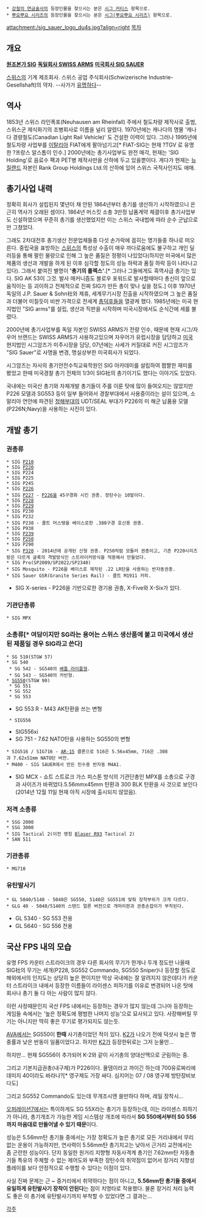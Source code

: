  * [[강철의 연금술사]]의 등장인물을 찾으시는 분은 [[시그 커티스]] 항목으로.
 * [[뿌요뿌요 시리즈]]의 등장인물을 찾으시는 분은 [[시그(뿌요뿌요 시리즈)]] 항목으로.
attachment:/sig_sauer_logo_du4s.jpg?align=right
[[목차]]

== 개요 ==
[http://www.sig.biz/site/de/index.html '''원조본가 SIG''']
[http://www.sigarms.ch/ '''독일회사 SWISS ARMS''']
[http://www.sigsauer.com/ '''미국회사 SIG SAUER''']

[[스위스]]의 기계 제조회사. 스위스 공업 주식회사(Schwizerische Industrie-Gesellshaft)의 약자. --사가가 [[SigSig|유명하다]]--

== 역사 ==
1853년 스위스 라인폭포(Neuhausen am Rheinfall) 주에서 철도차량 제작사로 출범, 스위스군 제식화기의 조병회사로 이름을 널리 알렸다. 1970년에는 캐나다의 명물 '캐나다 경량철도(Canadian Light Rail Vehicle)' 도 건설한 이력이 있다. 그러나 1995년에 철도차량 사업부를 [[이탈리아]] FIAT에게 팔아넘기고[* FIAT-SIG는 현재 ?TGV 로 유명한 ?프랑스 알스톰이 인수.] 2000년에는 총기사업부도 완전 매각, 현재는 'SIG Holding'로 음료수 팩과 PET병 제작사만을 산하에 두고 있을뿐이다. 게다가 현재는 [[뉴질랜드]] 자본인 Rank Group Holdings Ltd.의 산하에 있어 스위스 국적사인지도 애매.

== 총기사업 내력 ==
정확히 회사가 설립된지 몇년이 채 안된 1864년부터 총기를 생산하기 시작하였으니 은근히 역사가 오래된 셈이다. 1864년 머스킷 소총 3만정 납품계약 체결이후 총기사업부도 신설하였으며 꾸준히 총기를 생산했었지만 이는 스위스 국내법에 따라 순수 군납으로만 그쳤었다. 

그래도 2차대전후 총기생산 전문업체들중 다섯 손가락에 꼽히는 명가들중 하나로 떠오른다. 중립국을 표방하는 [[스위스]]의 특성상 수출이 매우 까다로움에도 불구하고 개인 딜러등을 통해 팔린 물량으로 인해 그 높은 품질은 정평이 나있었다(하지만 미국에서 많은 제품의 생산과 개발을 하게 된 이후 심각할 정도의 성능 하락과 품질 하락 등이 나타나고 있다). 그래서 붙여진 별명이 ''' '총기의 롤렉스' '''.[* 그러나 그들에게도 흑역사급 총기는 있다. SIG AK 53이 그것. 발사 매커니즘도 블로우 포워드로 발사할때마다 총신이 앞으로 움직이는 등 괴이하고 전체적으로 진짜 SIG가 만든 총이 맞나 싶을 정도.]
이후 1970년 독일의 J.P. Sauer & Sohn社와 제휴, 세계무기시장 진출을 시작하였으며 그 높은 품질과 더불어 미칠듯이 비싼 가격으로 전세계 [[총덕후]]들을 열광케 했다. 1985년에는 미국 현지법인 "SIG arms"를 설립, 생산과 직판을 시작하며 미국시장에서도 순식간에 세를 불렸다. 

2000년에 총기사업부를 독일 자본인 SWISS ARMS가 전량 인수, 때문에 현재 시그/자우어 브랜드는 SWISS ARMS가 사용하고있으며  자우어가 유럽시장을 담당하고 [[미국]] 현지법인 시그암즈가 미주시장을 담당, 07년에는 사세가 커질대로 커진 시그암즈가 "SIG Sauer"로 사명을 변경, 명실상부한 미국회사가 되었다.

시그암즈는 자사의 총기안전수칙교육학원인 SIG 아카데미를 설립하여 짭짤한 재미를 봤었고 한때 미국경찰 총기 전체의 1/3이 SIG社의 총기이기도 했다는 이야기도 있었다. 

국내에는 미국산 총기와 자체개발 총기들이 주를 이룬 탓에 많이 들여오지는 않았지만 P226 모델과 SG553 등이 일부 들어와서 경찰부대에서 사용중이라는 설이 있으며, 소말리아 연안에 파견된 [[청해부대]]의 UDT/SEAL 부대가 P226의 미 해군 납품용 모델(P226N;Navy)을 사용하는 사진이 있다.

== 개발 총기 ==
=== 권총류 ===
 * SIG [[P210]]
 * SIG [[P220]]
 * SIG P224
 * SIG P225 
 * SIG P245
 * SIG [[P226]]
 * SIG [[P227]] - [[P226]]을 45구경화 시킨 권총. 장탄수는 10발이다.
 * SIG [[P228]]
 * SIG [[P229]]
 * SIG P230 
 * SIG P232 
 * SIG P238 - 콜트 머스탱을 베이스로한 .380구경 호신용 권총.
 * SIG P938
 * SIG [[P239]] 
 * SIG [[P250]]
 * SIG P290
 * SIG [[P320]] - 2014년에 공개된 신형 권총. P250처럼 모듈러 권총이고, 기존 P220시리즈랑은 다르게 글록의 격발방식인 스트라이커방식을 적용해서 만들었다.
 * SIG Pro(SP2009/SP2022/SP2340)
 * SIG Mosquito - P226을 베이스로 제작된 .22 LR탄을 사용하는 반자동권총.
 * SIG Sauer GSR(Granite Series Rail) - 콜트 M1911 카피.
* SIG X-series - P226을 기반으로한 경기용 권총, X-Five와 X-Six가 있다.

=== 기관단총류 ===
 * SIG MPX

=== 소총류[* 여담이지만 SG라는 용어는 스위스 생산품에 붙고 미국에서 생산된 제품일 경우 SIG라고 쓴다] ===
 * SG 510(STGW 57) 
 * SG 540
  * SG 542 - SG540의 [[배틀 라이플]]형.
  * SG 543 - SG540의 카빈형.
 * [[SG550]](STGW 90) 
  * SG 551 
  * SG 552 
  * SG 553 
* SG 553 R - M43 AK탄환을 쓰는 변형
  * SIG556
* SIG556xi
* SG 751 - 7.62 NATO탄을 사용하는 SG550의 변형
 * SIG516 / SIG716 - [[AR-15]] 클론으로 516은 5.56x45mm, 716은 .308과 7.62x51mm NATO탄 버전.
 * M400 - SIG SAUER에서 만든 민수용 반자동 M4A1.
* SIG MCX - 쇼트 스트로크 가스 피스톤 방식의 기관단총인 MPX를 소총으로 구경과 사이즈가 바뀌었다.5.56mmx45mm 탄환과 300 BLK 탄환을 사 것으로 보인다(2014년 12월 11일 현재 아직 시장에 출시되지 않았음).

=== 저격 소총류 ===
 * SSG 2000
 * SSG 3000
 * SIG Tactical 2(이전 명칭 [[Blaser R93]] Tactical 2)
 * SAN 511

=== 기관총류 ===
 * MG710

=== 유탄발사기 ===
 * GL 5040/5140 - 5040은 SG550, 5140은 SG551에 맞춰 장착부위가 크게 다르다.
 * GLG 40 - 5040/5140의 스탠드 얼론 버전으로 개머리판과 권총손잡이가 부착된다.
* GL 5340 - SG 553 전용
* GL 5640 - SG 556 전용

== 국산 FPS 내의 모습 ==
유명 FPS 카운터 스트라이크의 경우 다른 회사의 무기가 한개나 두개 정도만 나올때 SIG社의 무기는 세개(P228, SG552 Commando, SG550 Sniper)나 등장할 정도로 해외에서의 인지도는 상당히 높은 편이지만 막상 국내에는 잘 알려지지 않은데다가 카운터 스트라이크 내에서 등장한 이름들이 라이센스 피하기를 이유로 변경되어 나온 탓에 회사나 총기 둘 다 아는 사람이 많지 않다. 

이런 사정때문인지 국산 FPS 내에서는 등장하는 경우가 많지 않는데 그나마 등장하는 게임들 속에서는 '높은 정확도에 평범한 나머지 성능'으로 묘사되고 있다. 사장해버릴 무기는 아니지만 딱히 좋은 무기로 평가되지도 않는듯. 

[[AVA]]에서는 SG550이 '''한때''' 사기총이었던 적이 있다. [[K2]]가 나오기 전에 덕샷시 높은 명중률과 낮은 반동이 일품이었다고. 하지만 [[K2]]가 등장한뒤로는 그저 눈물만…

하지만… 현재 SG556이 추가되어 K-2와 같이 사기총의 양대산맥으로 군림하는 중.

그리고 기본지급권총(내구제)가 P226이다. 물뎀이라고 까이긴 하는데 700유로짜리에 데미지 40이라도 바라나?[* 영구제도 가장 싸다. 심지어는 07 / 08 영구제 방탄장비보다도]

그리고 SG552 Commando도 있는데 무개조시엔 쓸만하다 하며, 레일 장착시…

[[오퍼레이션7]]에서는 특이하게도 SG 55X라는 총기가 등장하는데, 이는 라이센스 피하기가 아니라, 총기개조가 가능한 게임 시스템상 개조에 따라서 '''SG 550에서부터 SG 556까지 마음대로 만들어낼 수 있기 때문'''이다. 

성능은 5.56mm탄 총기들 중에서는 가장 정확도가 높은 총기로 모든 거리내에서 무리없는 운용이 가능하지만, 연사력이 5.56mm탄 총기치고는 낮아서 근거리 교전에서는 좀 곤란한 성능이다. 단지 동일한 원거리 지향형 자동사격계 총기인 7.62mm탄 자동총기들 특유의 주체할 수 없는 제어도와 부족한 장탄수의 취약점이 없어서 장거리 지향성 플레이를 보다 안정적으로 수행할 수 있다는 이점이 있다. 

사실 진짜 문제는 근 ~ 중거리에서 취약하다는 점이 아니고, '''5.56mm탄 총기들 중에서 유일하게 유탄발사기 장착이 안된다'''는 점이 치명타로 작용했다. 물론 장거리 처리 능력도 좋은 이 총기에 유탄발사기까지 부착할 수 있었다면 그 결과는…

[[각주]]

